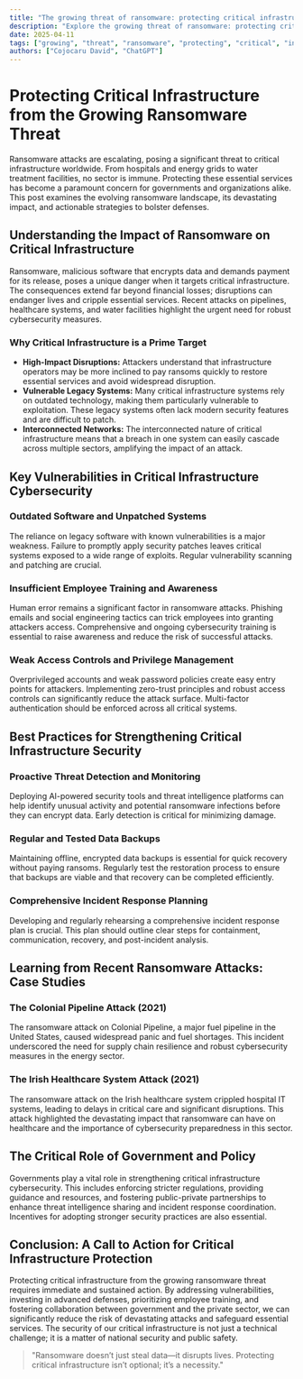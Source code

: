 ```yaml
---
title: "The growing threat of ransomware: protecting critical infrastructure"
description: "Explore the growing threat of ransomware: protecting critical infrastructure in this detailed guide, offering insights, strategies, and practical tips to enhance your understanding and application of the topic."
date: 2025-04-11
tags: ["growing", "threat", "ransomware", "protecting", "critical", "infrastructure"]
authors: ["Cojocaru David", "ChatGPT"]
---
```


# Protecting Critical Infrastructure from the Growing Ransomware Threat

Ransomware attacks are escalating, posing a significant threat to critical infrastructure worldwide. From hospitals and energy grids to water treatment facilities, no sector is immune. Protecting these essential services has become a paramount concern for governments and organizations alike. This post examines the evolving ransomware landscape, its devastating impact, and actionable strategies to bolster defenses.

## Understanding the Impact of Ransomware on Critical Infrastructure

Ransomware, malicious software that encrypts data and demands payment for its release, poses a unique danger when it targets critical infrastructure. The consequences extend far beyond financial losses; disruptions can endanger lives and cripple essential services. Recent attacks on pipelines, healthcare systems, and water facilities highlight the urgent need for robust cybersecurity measures.

### Why Critical Infrastructure is a Prime Target

*   **High-Impact Disruptions:** Attackers understand that infrastructure operators may be more inclined to pay ransoms quickly to restore essential services and avoid widespread disruption.
*   **Vulnerable Legacy Systems:** Many critical infrastructure systems rely on outdated technology, making them particularly vulnerable to exploitation. These legacy systems often lack modern security features and are difficult to patch.
*   **Interconnected Networks:** The interconnected nature of critical infrastructure means that a breach in one system can easily cascade across multiple sectors, amplifying the impact of an attack.

## Key Vulnerabilities in Critical Infrastructure Cybersecurity

### Outdated Software and Unpatched Systems

The reliance on legacy software with known vulnerabilities is a major weakness. Failure to promptly apply security patches leaves critical systems exposed to a wide range of exploits. Regular vulnerability scanning and patching are crucial.

### Insufficient Employee Training and Awareness

Human error remains a significant factor in ransomware attacks. Phishing emails and social engineering tactics can trick employees into granting attackers access. Comprehensive and ongoing cybersecurity training is essential to raise awareness and reduce the risk of successful attacks.

### Weak Access Controls and Privilege Management

Overprivileged accounts and weak password policies create easy entry points for attackers. Implementing zero-trust principles and robust access controls can significantly reduce the attack surface. Multi-factor authentication should be enforced across all critical systems.

## Best Practices for Strengthening Critical Infrastructure Security

### Proactive Threat Detection and Monitoring

Deploying AI-powered security tools and threat intelligence platforms can help identify unusual activity and potential ransomware infections before they can encrypt data. Early detection is critical for minimizing damage.

### Regular and Tested Data Backups

Maintaining offline, encrypted data backups is essential for quick recovery without paying ransoms. Regularly test the restoration process to ensure that backups are viable and that recovery can be completed efficiently.

### Comprehensive Incident Response Planning

Developing and regularly rehearsing a comprehensive incident response plan is crucial. This plan should outline clear steps for containment, communication, recovery, and post-incident analysis.

## Learning from Recent Ransomware Attacks: Case Studies

### The Colonial Pipeline Attack (2021)

The ransomware attack on Colonial Pipeline, a major fuel pipeline in the United States, caused widespread panic and fuel shortages. This incident underscored the need for supply chain resilience and robust cybersecurity measures in the energy sector.

### The Irish Healthcare System Attack (2021)

The ransomware attack on the Irish healthcare system crippled hospital IT systems, leading to delays in critical care and significant disruptions. This attack highlighted the devastating impact that ransomware can have on healthcare and the importance of cybersecurity preparedness in this sector.

## The Critical Role of Government and Policy

Governments play a vital role in strengthening critical infrastructure cybersecurity. This includes enforcing stricter regulations, providing guidance and resources, and fostering public-private partnerships to enhance threat intelligence sharing and incident response coordination. Incentives for adopting stronger security practices are also essential.

## Conclusion: A Call to Action for Critical Infrastructure Protection

Protecting critical infrastructure from the growing ransomware threat requires immediate and sustained action. By addressing vulnerabilities, investing in advanced defenses, prioritizing employee training, and fostering collaboration between government and the private sector, we can significantly reduce the risk of devastating attacks and safeguard essential services. The security of our critical infrastructure is not just a technical challenge; it is a matter of national security and public safety.

> "Ransomware doesn’t just steal data—it disrupts lives. Protecting critical infrastructure isn’t optional; it’s a necessity."
